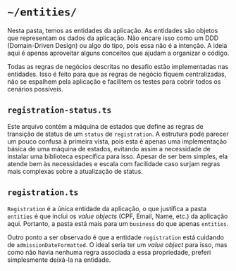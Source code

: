 # `~/entities/`

Nesta pasta, temos as entidades da aplicação. As entidades são objetos que representam os dados da aplicação. Não encare isso como um DDD (Domain-Driven Design) ou algo do tipo, pois essa não é a intenção. A ideia aqui é apenas aproveitar alguns conceitos que ajudam a organizar o código.

Todas as regras de negócios descritas no desafio estão implementadas nas entidades. Isso é feito para que as regras de negócio fiquem centralizadas, não se espalhem pela aplicação e facilitem os testes para cobrir todos os cenários possíveis.

## `registration-status.ts`

Este arquivo contém a máquina de estados que define as regras de transição de status de um `status` de `registration`. A estrutura pode parecer um pouco confusa à primeira vista, pois esta é apenas uma implementação básica de uma máquina de estados, evitando assim a necessidade de instalar uma biblioteca específica para isso. Apesar de ser bem simples, ela atende bem às necessidades e escala com facilidade caso surjam regras mais complexas sobre a atualização de status.

## `registration.ts`

`Registration` é a única entidade da aplicação, o que justifica a pasta `entities` é que inclui os _value objects_ (CPF, Email, Name, etc.) da aplicação aqui. Portanto, a pasta está mais para um `business` do que apenas `entities`.

Outro ponto a ser observado é que a entidade `registration` está cuidando de `admissionDateFormatted`. O ideal seria ter um _value object_ para isso, mas como não havia nenhuma regra associada a essa propriedade, preferi simplesmente deixá-la na entidade.
